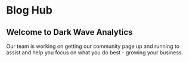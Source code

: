 # Blog Hub

## Welcome to Dark Wave Analytics

Our team is working on getting our community page up and running to assist and help you focus on what you do best - growing your business.
